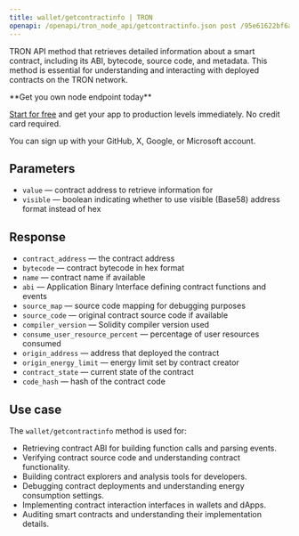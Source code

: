 ---
title: wallet/getcontractinfo | TRON
openapi: /openapi/tron_node_api/getcontractinfo.json post /95e61622bf6a8af293978377718e3b77/wallet/getcontractinfo
---

TRON API method that retrieves detailed information about a smart contract, including its ABI, bytecode, source code, and metadata. This method is essential for understanding and interacting with deployed contracts on the TRON network.

<Check>
**Get you own node endpoint today**

[Start for free](https://console.chainstack.com/) and get your app to production levels immediately. No credit card required.

You can sign up with your GitHub, X, Google, or Microsoft account.
</Check>

## Parameters

* `value` — contract address to retrieve information for
* `visible` — boolean indicating whether to use visible (Base58) address format instead of hex

## Response

* `contract_address` — the contract address
* `bytecode` — contract bytecode in hex format
* `name` — contract name if available
* `abi` — Application Binary Interface defining contract functions and events
* `source_map` — source code mapping for debugging purposes
* `source_code` — original contract source code if available
* `compiler_version` — Solidity compiler version used
* `consume_user_resource_percent` — percentage of user resources consumed
* `origin_address` — address that deployed the contract
* `origin_energy_limit` — energy limit set by contract creator
* `contract_state` — current state of the contract
* `code_hash` — hash of the contract code

## Use case

The `wallet/getcontractinfo` method is used for:

* Retrieving contract ABI for building function calls and parsing events.
* Verifying contract source code and understanding contract functionality.
* Building contract explorers and analysis tools for developers.
* Debugging contract deployments and understanding energy consumption settings.
* Implementing contract interaction interfaces in wallets and dApps.
* Auditing smart contracts and understanding their implementation details.